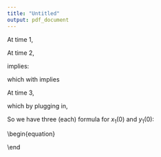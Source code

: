 ```yaml
---
title: "Untitled"
output: pdf_document
---
```


At time 1,

\begin{equation}
\label{t1}
\begin{array}{c}
x_1(a_0) = x_1(0) exp(\theta a_0) \\
y_1(a_0) = y_1(0) exp(\theta a_0)
\end{array}
\implies
\begin{array}{c}
x_1(0) = x_1(a_0) exp(- \theta a_0) = x_1 exp(- \theta a_0)\\
y_1(0) = y_1(a_0) exp(- \theta a_0) = y_1 exp(- \theta a_0)
\end{array}
\end{equation}

At time 2,

\begin{equation}
\label{t2}
\begin{array}{c}
x_2(a_1, a_0) = x_2(0, 0) exp(\theta a_1) \\
y_2(a_1, a_0) = y_2(0, 0) exp(\theta a_1) \\
\end{array}
\text{ and } 
\begin{array}{c}
x_2(0, 0) = x_1(0) \delta_x y_1(0) \phi_x\\
y_2(0, 0) = y_1(0) \delta_y x_1(0) \phi_y\\
\end{array}
\end{equation}

\eqref{t2} implies: 

\begin{align*}
x_2(a_1, a_0) = x_1(0) \delta_x y_1(0) \phi_x exp(\theta a_1) \\
y_2(a_1, a_0) = y_1(0) \delta_y x_1(0) \phi_y exp(\theta a_1) \\
\end{align*}

which with \eqref{t1} implies

\begin{align*}
x_1(0) &= x_2(a_1, a_0)  \delta_x exp(- \theta a_1) /  \phi_x y_1(0) \\
&= \{ x_2(a_1, a_0)  \delta_x exp(- \theta (a_1 - a_0) \} / \phi_x y_1 \\
&= \{ x_2 \delta_x exp(- \theta (a_1 - a_0) \} / \phi_x y_1 \\
y_1(0) &= y_2(a_1, a_0)  \delta_y exp(- \theta a_1) /  \phi_y x_1(0) \\
&= \{ y_2(a_1, a_0)  \delta_y exp(- \theta (a_1 - a_0) \} / \phi_y x_1 \\
&= \{ y_2 \delta_y exp(- \theta (a_1 - a_0) \} / \phi_y x_1 \\
\end{align*}

At time 3,

\begin{equation}
\label{t3}
\begin{array}{c}
x_3(a_2, a_1, a_0) = x_3(0, 0, 0) exp(\theta a_2) \\
y_3(a_2, a_1, a_0) = y_3(0, 0, 0) exp(\theta a_2) \\
\end{array}
\text{ and } 
\begin{array}{c}
x_3(0, 0, 0) = x_2(0, 0) \delta_x y_2(0, 0) \phi_x\\
y_3(0, 0, 0) = y_2(0, 0) \delta_y x_2(0, 0) \phi_y\\
\end{array}
\end{equation}

which by plugging in,

\begin{align*}
x_3(a_2, a_1, a_0) &= {\delta_x}^2 {\phi_x}^2 \delta_y \phi_y [x_1(0) y_1(0)]^2  exp(\theta a_2) \\
& \text{implying} \\
x_1(0)^2 &= x_3(a_2, a_1, a_0) exp(- \theta a_2)/ \{ \delta_x^2  \phi_x^2 \delta_y \phi_y [y_1 exp(- \theta a_0)]^2   \} \\
& \text{so} \\
x_1(0) &= \left[ x_3 exp(- \theta a_2)/ \{ \delta_x^2  \phi_x^2 \delta_y \phi_y [y_1 exp(- \theta a_0)]^2   \} \right]^{1/2} \\
y_3(a_2, a_1, a_0) &= {\delta_y}^2 {\phi_y}^2 \delta_x \phi_x [y_1(0) x_1(0)]^2  exp(\theta a_2) \\
& \text{implying} \\
y_1(0)^2 &= y_3(a_2, a_1, a_0) exp(- \theta a_2)/ \{ \delta_y^2  \phi_y^2 \delta_x \phi_x [x_1 exp(- \theta a_0)]^2   \} \\
& \text{so} \\
y_1(0) &= \left[ y_3 exp(- \theta a_2)/ \{ \delta_y^2  \phi_y^2 \delta_x \phi_x [x_1 exp(- \theta a_0)]^2   \} \right]^{1/2} \\
\end{align*}


So we have three (each) formula for $x_1(0)$ and $y_1(0)$:

\begin{equation}

\end

